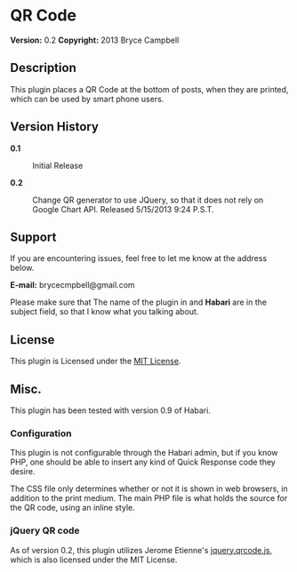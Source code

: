 = QR Code =
'''Version:''' 0.2
'''Copyright:''' 2013 Bryce Campbell

==Description== 

This plugin places a QR Code at the bottom of posts, when they are printed, which can be used by smart phone users.

== Version History ==

<dl>
<dt style="font-weight:bold">0.1</dt><dd>Initial Release</dd>
<dt style="font-weight:bold">0.2</dt><dd>Change QR generator to use JQuery, so that it does not rely on Google Chart API. Released 5/15/2013 9:24 P.S.T.</dd>
</dl>

== Support ==

If you are encountering issues, feel free to let me know at the address below.

'''E-mail:''' brycecmpbell@gmail.com

Please make sure that The name of the plugin in and '''Habari''' are in the subject field, so that I know what you talking about.

== License ==

This plugin is Licensed under the [http://opensource.org/licenses/MIT MIT License].

== Misc. ==

This plugin has been tested with version 0.9 of Habari.

=== Configuration ===

This plugin is not configurable through the Habari admin, but if you know PHP, one should be able to insert any kind of Quick Response code they desire.

The CSS file only determines whether or not it is shown in web browsers, in addition to the print medium. The main PHP file is what holds the source for the QR code, using an inline style.

=== jQuery QR code ===

As of version 0.2, this plugin utilizes Jerome Etienne's [https://github.com/jeromeetienne/jquery-qrcode jquery.qrcode.js], which is also licensed under the MIT License.